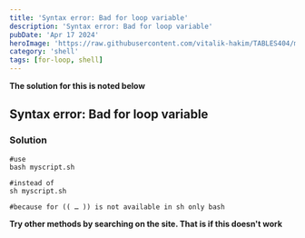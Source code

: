 ---
title: 'Syntax error: Bad for loop variable'
description: 'Syntax error: Bad for loop variable'
pubDate: 'Apr 17 2024'
heroImage: 'https://raw.githubusercontent.com/vitalik-hakim/TABLES404/main/error_b/SHELL.jpg'
category: 'shell'
tags: [for-loop, shell]
---

**The solution for this is noted below**

## Syntax error: Bad for loop variable

### Solution

```shell
#use
bash myscript.sh

#instead of 
sh myscript.sh

#because for (( … )) is not available in sh only bash
```
**Try other methods by searching on the site. That is if this doesn't work**
